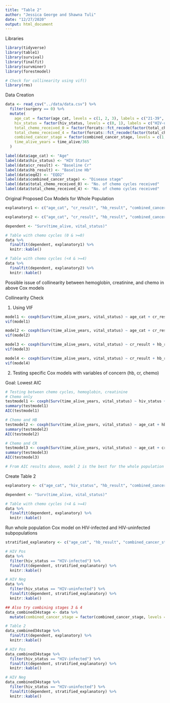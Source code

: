 ```yaml
---
title: "Table 2"
author: "Jessica George and Shawna Tuli"
date: "12/27/2020"
output: html_document
---
```


Libraries
```r
library(tidyverse)
library(table1)
library(survival)
library(finalfit)
library(survminer)
library(forestmodel)

# Check for collinearity using vif()
library(rms)
```

Data Creation
```r
data <- read_csv("../data/data.csv") %>% 
  filter(surgery == 0) %>% 
  mutate(
    age_cat = factor(age_cat, levels = c(1, 2, 3), labels = c("21-39", "40-59", ">60")),
    hiv_status = factor(hiv_status, levels = c(0, 1), labels = c("HIV-uninfected", "HIV-infected")),
    total_chemo_received_0 = factor(forcats::fct_recode(factor(total_chemo_received), "0" = "0", "1" = "1", "1" = "2", "1" = "3", "1" = "4", "1" = "5", "1" = "6", "1" = "7"), labels = c("0", ">0")),
    total_chemo_received_4 = factor(forcats::fct_recode(factor(total_chemo_received), "0" = "0", "0" = "1", "0" = "2", "0" = "3", "1" = "4", "1" = "5", "1" = "6", "1" = "7"), labels = c("<4", ">=4")),
    combined_cancer_stage = factor(combined_cancer_stage, levels = c(1, 2, 3, 4), labels = c("I (IB1*, IB2)", "II (IIA, IIB)", "III (IIIA, IIIB)", "IV")),
    time_alive_years = time_alive/365
  )

label(data$age_cat) <- "Age"
label(data$hiv_status) <- "HIV Status"
label(data$cr_result) <- "Baseline Cr"
label(data$hb_result) <- "Baseline Hb"
label(data$eqd2) <- "EQD2"
label(data$combined_cancer_stage) <- "Disease stage"
label(data$total_chemo_received_0) <- "No. of chemo cycles received"
label(data$total_chemo_received_4) <- "No. of chemo cycles received"
```

Original Proposed Cox Models for Whole Population
```r
explanatory1 <- c("age_cat", "cr_result", "hb_result", "combined_cancer_stage", "total_chemo_received_0", "eqd2")

explanatory2 <- c("age_cat", "cr_result", "hb_result", "combined_cancer_stage", "total_chemo_received_4", "eqd2")

dependent <- "Surv(time_alive, vital_status)"

# Table with chemo cycles (0 & >=0)
data %>% 
  finalfit(dependent, explanatory1) %>% 
  knitr::kable()

# Table with chemo cycles (<4 & >=4)
data %>% 
  finalfit(dependent, explanatory2) %>% 
  knitr::kable()
```
Possible issue of collinearity between hemoglobin, creatinine, and chemo in above Cox models

Collinearity Check

1) Using VIF
```r
model1 <- coxph(Surv(time_alive_years, vital_status) ~ age_cat + cr_result + hb_result + combined_cancer_stage + total_chemo_received_0 + eqd2, data = data)
vif(model1)

model2 <- coxph(Surv(time_alive_years, vital_status) ~ age_cat + cr_result + hb_result + combined_cancer_stage + total_chemo_received_4 + eqd2, data = data)
vif(model2)

model3 <- coxph(Surv(time_alive_years, vital_status) ~ cr_result + hb_result + total_chemo_received_0, data = data)
vif(model3)

model4 <- coxph(Surv(time_alive_years, vital_status) ~ cr_result + hb_result + total_chemo_received_4, data = data)
vif(model4)
```

2) Testing specific Cox models with variables of concern (hb, cr, chemo)

Goal: Lowest AIC
```r
# Testing between chemo cycles, hemoglobin, creatinine
# Chemo only
testmodel1 <- coxph(Surv(time_alive_years, vital_status) ~ hiv_status + age_cat + combined_cancer_stage + total_chemo_received_4 + eqd2, data = data)
summary(testmodel1)
AIC(testmodel1)

# Chemo and HB
testmodel2 <- coxph(Surv(time_alive_years, vital_status) ~ age_cat + hb_result + combined_cancer_stage + total_chemo_received_4 + eqd2, data = data)
summary(testmodel2)
AIC(testmodel2)

# Chemo and CR
testmodel3 <- coxph(Surv(time_alive_years, vital_status) ~ age_cat + cr_result + combined_cancer_stage + total_chemo_received_4 + eqd2, data = data)
summary(testmodel3)
AIC(testmodel3)

# From AIC results above, model 2 is the best for the whole population
```

Create Table 2
```r
explanatory <- c("age_cat", "hiv_status", "hb_result", "combined_cancer_stage", "total_chemo_received_4", "eqd2")

dependent <- "Surv(time_alive, vital_status)"

# Table with chemo cycles (<4 & >=4)
data %>% 
  finalfit(dependent, explanatory) %>% 
  knitr::kable()
```

Run whole population Cox model on HIV-infected and HIV-uninfected subpopulations
```r
stratified_explanatory <- c("age_cat", "hb_result", "combined_cancer_stage", "total_chemo_received_4", "eqd2")

# HIV Pos
data %>% 
  filter(hiv_status == "HIV-infected") %>% 
  finalfit(dependent, stratified_explanatory) %>% 
  knitr::kable()

# HIV Neg
data %>% 
  filter(hiv_status == "HIV-uninfected") %>% 
  finalfit(dependent, stratified_explanatory) %>% 
  knitr::kable()

## Also try combining stages 3 & 4
data_combined34stage <- data %>% 
  mutate(combined_cancer_stage = factor(combined_cancer_stage, levels = c("I (IB1*, IB2)", "II (IIA, IIB)", "III (IIIA, IIIB)", "IV"), labels = c("I (IB1*, IB2)", "II (IIA, IIB)", "III-IV (IIIA, IIIB, IV)", "III-IV (IIIA, IIIB, IV)")))

# Table 2
data_combined34stage %>% 
  finalfit(dependent, explanatory) %>% 
  knitr::kable()

# HIV Pos
data_combined34stage %>% 
  filter(hiv_status == "HIV-infected") %>% 
  finalfit(dependent, stratified_explanatory) %>% 
  knitr::kable()

# HIV Neg
data_combined34stage %>% 
  filter(hiv_status == "HIV-uninfected") %>% 
  finalfit(dependent, stratified_explanatory) %>% 
  knitr::kable()
```